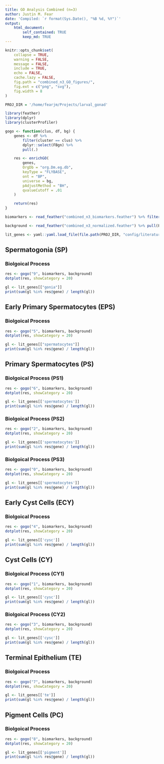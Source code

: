 ```yaml
---
title: GO Analysis Combined (n=3)
author: Justin M. Fear
date: 'Compiled: `r format(Sys.Date(), "%B %d, %Y")`'
output: 
    html_document:
        self_contained: TRUE
        keep_md: TRUE
---
```


```r
knitr::opts_chunk$set(
    collapse = TRUE,
    warning = FALSE,
    message = FALSE,
    include = TRUE,
    echo = FALSE,
    cache.lazy = FALSE,
    fig.path = "combined_n3_GO_figures/",
    fig.ext = c("png", "svg"),
    fig.width = 8
)
```
```r
PROJ_DIR = '/home/fearjm/Projects/larval_gonad'
```

```r
library(feather)
library(dplyr)
library(clusterProfiler)
```

```r
gogo <- function(clus, df, bg) {
    genes <- df %>%
        filter(cluster == clus) %>%
        dplyr::select(FBgn) %>%
        pull(.)

    res <- enrichGO(
        genes,
        OrgDb = "org.Dm.eg.db",
        keyType = "FLYBASE",
        ont = "BP",
        universe = bg,
        pAdjustMethod = "BH",
        qvalueCutoff = .01
    )

    return(res)
}
```

```r
biomarkers <- read_feather("combined_n3_biomarkers.feather") %>% filter(p_val_adj <= 0.001)
```

```r
background <- read_feather("combined_n3_normalized.feather") %>% pull(FBgn)
```

```r
lit_genes <- yaml::yaml.load_file(file.path(PROJ_DIR, "config/literature_genes.yaml"))
```

## Spermatogonia (SP)

### Biolgoical Process
```r
res <- gogo("9", biomarkers, background)
dotplot(res, showCategory = 20)
```

```r
gl <- lit_genes[["gonia"]]
print(sum(gl %in% res@gene) / length(gl))
```

## Early Primary Spermatocytes (EPS)

### Biolgoical Process
```r
res <- gogo("5", biomarkers, background)
dotplot(res, showCategory = 20)
```

```r
gl <- lit_genes[["spermatocytes"]]
print(sum(gl %in% res@gene) / length(gl))
```

## Primary Spermatocytes (PS)

### Biolgoical Process (PS1)
```r
res <- gogo("6", biomarkers, background)
dotplot(res, showCategory = 20)
```

```r
gl <- lit_genes[['spermatocytes']]
print(sum(gl %in% res@gene) / length(gl))
```

### Biolgoical Process (PS2)
```r
res <- gogo("2", biomarkers, background)
dotplot(res, showCategory = 20)
```

```r
gl <- lit_genes[['spermatocytes']]
print(sum(gl %in% res@gene) / length(gl))
```

### Biolgoical Process (PS3)
```r
res <- gogo("0", biomarkers, background)
dotplot(res, showCategory = 20)
```

```r
gl <- lit_genes[['spermatocytes']]
print(sum(gl %in% res@gene) / length(gl))
```

## Early Cyst Cells (ECY)

### Biolgoical Process
```r
res <- gogo("4", biomarkers, background)
dotplot(res, showCategory = 20)
```

```r
gl <- lit_genes[['cysc']]
print(sum(gl %in% res@gene) / length(gl))
```

## Cyst Cells (CY)

### Biolgoical Process (CY1)
```r
res <- gogo("1", biomarkers, background)
dotplot(res, showCategory = 20)
```

```r
gl <- lit_genes[['cysc']]
print(sum(gl %in% res@gene) / length(gl))
```

### Biolgoical Process (CY2)
```r
res <- gogo("3", biomarkers, background)
dotplot(res, showCategory = 20)
```

```r
gl <- lit_genes[['cysc']]
print(sum(gl %in% res@gene) / length(gl))
```

## Terminal Epithelium (TE)

### Biolgoical Process
```r
res <- gogo("7", biomarkers, background)
dotplot(res, showCategory = 20)
```

```r
gl <- lit_genes[['te']]
print(sum(gl %in% res@gene) / length(gl))
```

## Pigment Cells (PC)

### Biolgoical Process
```r
res <- gogo("8", biomarkers, background)
dotplot(res, showCategory = 20)
```

```r
gl <- lit_genes[['pigment']]
print(sum(gl %in% res@gene) / length(gl))
```
